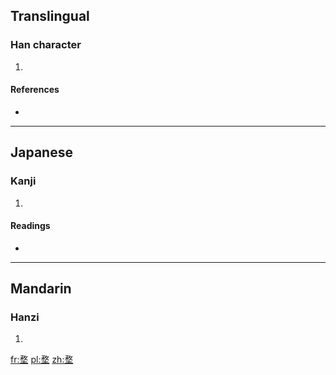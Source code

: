 ==Translingual==

===Han character===
{{Han char|rn=32|rad=土|as=09|sn=12|four=1810<sub>4</sub>|canj=弓大土 (NKG)}}

# {{defn|Han|sort=土09}}

====References====
* {{Han ref|kx=0233.210|dkj=05260|dj=0470.370|hdz=10469.120|uh=5825|ud=22565|bh=D8A8|bd=55464}}

----

==Japanese==

===Kanji===
{{ja-kanji|grade=|rs=土09}}

# {{defn|Japanese|sort=土09}}

====Readings====
* {{ja-readings|on=[[ぼう]] (bō), [[む]] (mu), [[もう]] (mō), [[ぶ]] (bu)|kun=[[かはらけ]] (kaharake)}}

----

==Mandarin==

===Hanzi===
{{cmn-hanzi|pin=[[ài]] ([[ai4]]), [[máo]] ([[mao2]]), [[yè]] ([[ye4]])|wg=ai<sup>4</sup>, mao<sup>2</sup>, yeh<sup>4</sup>}}

# {{defn|Mandarin|sort=土09}}

[[fr:堥]]
[[pl:堥]]
[[zh:堥]]